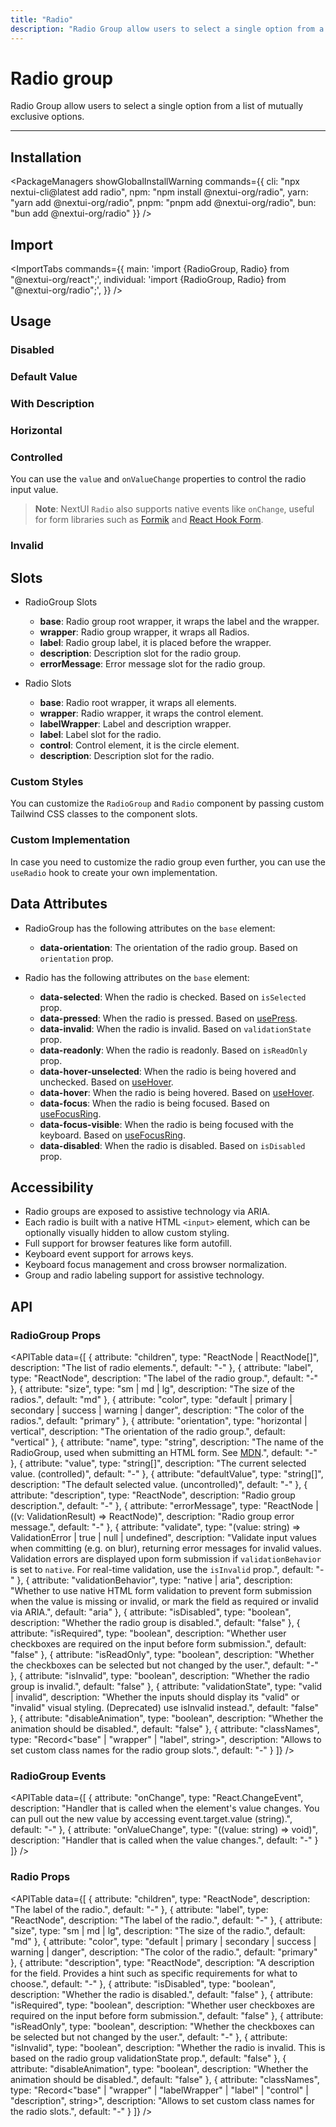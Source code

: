 ```yaml
---
title: "Radio"
description: "Radio Group allow users to select a single option from a list of mutually exclusive options"
---
```



# Radio group

Radio Group allow users to select a single option from a list of mutually exclusive options.

<ComponentLinks component="radiogroup" reactAriaHook="useRadioGroup" npm="radio" styles="radio" source="radio" />

---

<CarbonAd/>

## Installation

<PackageManagers
  showGlobalInstallWarning
  commands={{
    cli: "npx nextui-cli@latest add radio",
    npm: "npm install @nextui-org/radio",
    yarn: "yarn add @nextui-org/radio",
    pnpm: "pnpm add @nextui-org/radio",
    bun: "bun add @nextui-org/radio"
  }}
/>

## Import

<ImportTabs
  commands={{
    main: 'import {RadioGroup, Radio} from "@nextui-org/react";',
    individual: 'import {RadioGroup, Radio} from "@nextui-org/radio";',
  }}
/>

## Usage

<CodeDemo title="Usage" files={radioGroupContent.usage} />

### Disabled

<CodeDemo title="Disabled" files={radioGroupContent.disabled} />

### Default Value

<CodeDemo title="Default Value" files={radioGroupContent.defaultValue} />

### With Description

<CodeDemo title="With Description" files={radioGroupContent.withDescription} />

### Horizontal

<CodeDemo title="Horizontal" files={radioGroupContent.horizontal} />

### Controlled

You can use the `value` and `onValueChange` properties to control the radio input value.

<CodeDemo title="Controlled" files={radioGroupContent.controlled} />

> **Note**: NextUI `Radio` also supports native events like `onChange`, useful for form libraries
> such as [Formik](https://formik.org/) and [React Hook Form](https://react-hook-form.com/).

### Invalid

<CodeDemo title="Invalid" files={radioGroupContent.invalid} />

## Slots

- RadioGroup Slots

  - **base**: Radio group root wrapper, it wraps the label and the wrapper.
  - **wrapper**: Radio group wrapper, it wraps all Radios.
  - **label**: Radio group label, it is placed before the wrapper.
  - **description**: Description slot for the radio group.
  - **errorMessage**: Error message slot for the radio group.

- Radio Slots
  - **base**: Radio root wrapper, it wraps all elements.
  - **wrapper**: Radio wrapper, it wraps the control element.
  - **labelWrapper**: Label and description wrapper.
  - **label**: Label slot for the radio.
  - **control**: Control element, it is the circle element.
  - **description**: Description slot for the radio.

### Custom Styles

You can customize the `RadioGroup` and `Radio` component by passing custom Tailwind CSS classes to the component slots.

<CodeDemo title="Custom Styles" files={radioGroupContent.customStyles} />

### Custom Implementation

In case you need to customize the radio group even further, you can use the `useRadio` hook to create your own implementation.

<CodeDemo title="Custom Implementation" files={radioGroupContent.customImpl} />

<Spacer y={4} />

## Data Attributes

- RadioGroup has the following attributes on the `base` element:

  - **data-orientation**:
    The orientation of the radio group. Based on `orientation` prop.

- Radio has the following attributes on the `base` element:

  - **data-selected**:
    When the radio is checked. Based on `isSelected` prop.
  - **data-pressed**:
    When the radio is pressed. Based on [usePress](https://react-spectrum.adobe.com/react-aria/usePress.html).
  - **data-invalid**:
    When the radio is invalid. Based on `validationState` prop.
  - **data-readonly**:
    When the radio is readonly. Based on `isReadOnly` prop.
  - **data-hover-unselected**:
    When the radio is being hovered and unchecked. Based on [useHover](https://react-spectrum.adobe.com/react-aria/useHover.html).
  - **data-hover**:
    When the radio is being hovered. Based on [useHover](https://react-spectrum.adobe.com/react-aria/useHover.html).
  - **data-focus**:
    When the radio is being focused. Based on [useFocusRing](https://react-spectrum.adobe.com/react-aria/useFocusRing.html).
  - **data-focus-visible**:
    When the radio is being focused with the keyboard. Based on [useFocusRing](https://react-spectrum.adobe.com/react-aria/useFocusRing.html).
  - **data-disabled**:
    When the radio is disabled. Based on `isDisabled` prop.

<Spacer y={4} />

## Accessibility

- Radio groups are exposed to assistive technology via ARIA.
- Each radio is built with a native HTML `<input>` element, which can be optionally visually hidden to allow custom styling.
- Full support for browser features like form autofill.
- Keyboard event support for arrows keys.
- Keyboard focus management and cross browser normalization.
- Group and radio labeling support for assistive technology.

<Spacer y={4} />

## API

### RadioGroup Props

<APITable
  data={[
    {
      attribute: "children",
      type: "ReactNode | ReactNode[]", 
      description: "The list of radio elements.",
      default: "-"
    },
    {
      attribute: "label",
      type: "ReactNode",
      description: "The label of the radio group.",
      default: "-"
    },
    {
      attribute: "size", 
      type: "sm | md | lg",
      description: "The size of the radios.",
      default: "md"
    },
    {
      attribute: "color",
      type: "default | primary | secondary | success | warning | danger",
      description: "The color of the radios.",
      default: "primary"
    },
    {
      attribute: "orientation",
      type: "horizontal | vertical",
      description: "The orientation of the radio group.",
      default: "vertical"
    },
    {
      attribute: "name",
      type: "string",
      description: "The name of the RadioGroup, used when submitting an HTML form. See [MDN](https://developer.mozilla.org/en-US/docs/Web/HTML/Element/input#name_and_radio_buttons).",
      default: "-"
    },
    {
      attribute: "value",
      type: "string[]",
      description: "The current selected value. (controlled)",
      default: "-"
    },
    {
      attribute: "defaultValue",
      type: "string[]", 
      description: "The default selected value. (uncontrolled)",
      default: "-"
    },
    {
      attribute: "description",
      type: "ReactNode",
      description: "Radio group description.",
      default: "-"
    },
    {
      attribute: "errorMessage",
      type: "ReactNode | ((v: ValidationResult) => ReactNode)",
      description: "Radio group error message.",
      default: "-"
    },
    {
      attribute: "validate",
      type: "(value: string) => ValidationError | true | null | undefined",
      description: "Validate input values when committing (e.g. on blur), returning error messages for invalid values. Validation errors are displayed upon form submission if `validationBehavior` is set to `native`. For real-time validation, use the `isInvalid` prop.",
      default: "-"
    },
    {
      attribute: "validationBehavior",
      type: "native | aria",
      description: "Whether to use native HTML form validation to prevent form submission when the value is missing or invalid, or mark the field as required or invalid via ARIA.",
      default: "aria"
    },
    {
      attribute: "isDisabled",
      type: "boolean",
      description: "Whether the radio group is disabled.",
      default: "false"
    },
    {
      attribute: "isRequired",
      type: "boolean", 
      description: "Whether user checkboxes are required on the input before form submission.",
      default: "false"
    },
    {
      attribute: "isReadOnly",
      type: "boolean",
      description: "Whether the checkboxes can be selected but not changed by the user.",
      default: "-"
    },
    {
      attribute: "isInvalid",
      type: "boolean",
      description: "Whether the radio group is invalid.",
      default: "false"
    },
    {
      attribute: "validationState",
      type: "valid | invalid",
      description: "Whether the inputs should display its \"valid\" or \"invalid\" visual styling. (Deprecated) use isInvalid instead.",
      default: "false"
    },
    {
      attribute: "disableAnimation",
      type: "boolean",
      description: "Whether the animation should be disabled.",
      default: "false"
    },
    {
      attribute: "classNames",
      type: "Record<\"base\" | \"wrapper\" | \"label\", string>",
      description: "Allows to set custom class names for the radio group slots.",
      default: "-"
    }
  ]}
/>

### RadioGroup Events

<APITable
  data={[
    {
      attribute: "onChange",
      type: "React.ChangeEvent<HTMLInputElement>",
      description: "Handler that is called when the element's value changes. You can pull out the new value by accessing event.target.value (string).",
      default: "-"
    },
    {
      attribute: "onValueChange",
      type: "((value: string) => void)",
      description: "Handler that is called when the value changes.",
      default: "-"
    }
  ]}
/>

### Radio Props

<APITable
  data={[
    {
      attribute: "children",
      type: "ReactNode",
      description: "The label of the radio.",
      default: "-"
    },
    {
      attribute: "label",
      type: "ReactNode",
      description: "The label of the radio.",
      default: "-"
    },
    {
      attribute: "size",
      type: "sm | md | lg",
      description: "The size of the radio.",
      default: "md"
    },
    {
      attribute: "color",
      type: "default | primary | secondary | success | warning | danger",
      description: "The color of the radio.",
      default: "primary"
    },
    {
      attribute: "description",
      type: "ReactNode",
      description: "A description for the field. Provides a hint such as specific requirements for what to choose.",
      default: "-"
    },
    {
      attribute: "isDisabled",
      type: "boolean",
      description: "Whether the radio is disabled.",
      default: "false"
    },
    {
      attribute: "isRequired",
      type: "boolean",
      description: "Whether user checkboxes are required on the input before form submission.",
      default: "false"
    },
    {
      attribute: "isReadOnly",
      type: "boolean",
      description: "Whether the checkboxes can be selected but not changed by the user.",
      default: "-"
    },
    {
      attribute: "isInvalid",
      type: "boolean",
      description: "Whether the radio is invalid. This is based on the radio group validationState prop.",
      default: "false"
    },
    {
      attribute: "disableAnimation",
      type: "boolean",
      description: "Whether the animation should be disabled.",
      default: "false"
    },
    {
      attribute: "classNames",
      type: "Record<\"base\" | \"wrapper\" | \"labelWrapper\" | \"label\" | \"control\" | \"description\", string>",
      description: "Allows to set custom class names for the radio slots.",
      default: "-"
    }
  ]}
/>
